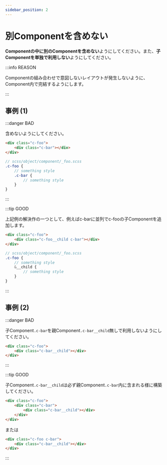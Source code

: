 ```yaml
---
sidebar_position: 2
---
```


# 別Componentを含めない

**Componentの中に別のComponentを含めない**ようにしてください。また、**子Componentを単独で利用しない**ようにしてください。

:::info REASON

Componentの組み合わせで意図しないレイアウトが発生しないように、Component内で完結するようにします。

:::

## 事例 (1)

:::danger BAD

含めないようにしてください。

```html
<div class="c-foo">
    <div class="c-bar"></div>
</div>
```

```scss
// scss/object/component/_foo.scss
.c-foo {
    // something style
    .c-bar {
        // something style
    }
}
```

:::

:::tip GOOD

上記例の解決作の一つとして、例えばc-barに並列でc-fooの子Componentを追加します。

```html
<div class="c-foo">
    <div class="c-foo__child c-bar"></div>
</div>
```

```scss
// scss/object/component/_foo.scss
.c-foo {
    // something style
    &__child {
        // something style
    }
}
```

:::

## 事例 (2)

:::danger BAD

子Component`.c-bar`を親Component`.c-bar__child`無しで利用しないようにしてください。

```html
<div class="c-foo">
    <div class="c-bar__child"></div>
</div>
```

:::

:::tip GOOD

子Component`.c-bar__child`は必ず親Component`.c-bar`内に含まれる様に構築してください。

```html
<div class="c-foo">
    <div class="c-bar">
        <div class="c-bar__child"></div>
    </div>
</div>
```

または

```html
<div class="c-foo c-bar">
    <div class="c-bar__child"></div>
</div>
```

:::
